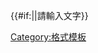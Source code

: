 <includeonly>{{#if:{{{1|}}}|<span style="background:{{{bgcolor|}}}; color:{{{color|}}}; font-family:{{{font|(auto)}}}; font-size:{{{size|}}}; letter-spacing:{{{spacing|}}}">{{{1|}}}</span>|請輸入文字}}</includeonly><noinclude>
{{Documentation}}
[[Category:格式模板]]
</noinclude>